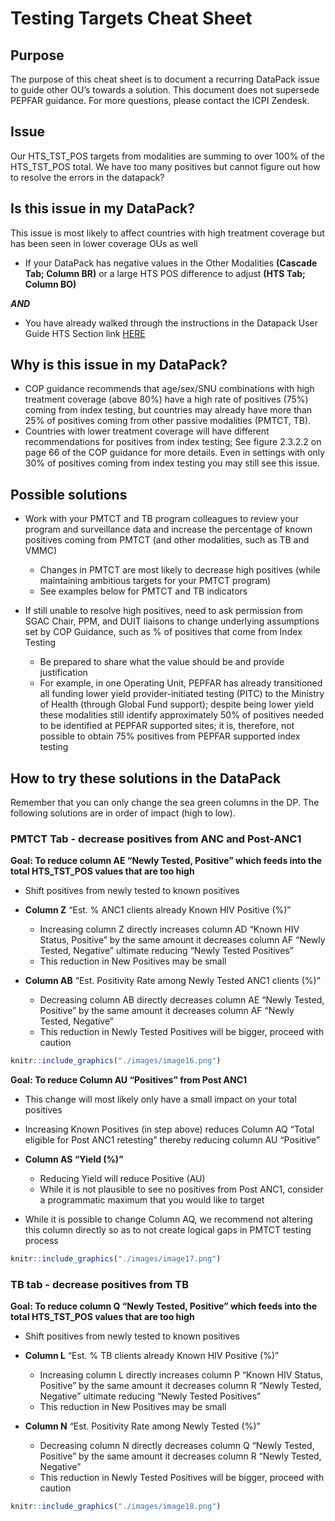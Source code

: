 # Testing Targets Cheat Sheet

## Purpose

The purpose of this cheat sheet is to document a recurring DataPack issue to guide other OU's towards a solution. This document does not supersede PEPFAR guidance. For more questions, please contact the ICPI Zendesk.

## Issue

Our HTS_TST_POS targets from modalities are summing to over 100% of the HTS_TST_POS total. We have too many positives but cannot figure out how to resolve the errors in the datapack?

## Is this issue in my DataPack?

This issue is most likely to affect countries with high treatment coverage but has been seen in lower coverage OUs as well

-   If your DataPack has negative values in the Other Modalities **(Cascade Tab; Column BR)** or a large HTS POS difference to adjust **(HTS Tab; Column BO)**

***AND***

-   You have already walked through the instructions in the Datapack User Guide HTS Section link [HERE](https://apps.datim.org/datapack-userguide/15-HTS.html)

## Why is this issue in my DataPack?

-   COP guidance recommends that age/sex/SNU combinations with high treatment coverage (above 80%) have a high rate of positives (75%) coming from index testing, but countries may already have more than 25% of positives coming from other passive modalities (PMTCT, TB).
-   Countries with lower treatment coverage will have different recommendations for positives from index testing; See figure 2.3.2.2 on page 66 of the COP guidance for more details. Even in settings with only 30% of positives coming from index testing you may still see this issue.

## Possible solutions

-   Work with your PMTCT and TB program colleagues to review your program and surveillance data and increase the percentage of known positives coming from PMTCT (and other modalities, such as TB and VMMC)

    -   Changes in PMTCT are most likely to decrease high positives (while maintaining ambitious targets for your PMTCT program)
    -   See examples below for PMTCT and TB indicators

-   If still unable to resolve high positives, need to ask permission from SGAC Chair, PPM, and DUIT liaisons to change underlying assumptions set by COP Guidance, such as % of positives that come from Index Testing

    -   Be prepared to share what the value should be and provide justification
    -   For example, in one Operating Unit, PEPFAR has already transitioned all funding lower yield provider-initiated testing (PITC) to the Ministry of Health (through Global Fund support); despite being lower yield these modalities still identify approximately 50% of positives needed to be identified at PEPFAR supported sites; it is, therefore, not possible to obtain 75% positives from PEPFAR supported index testing

## How to try these solutions in the DataPack

Remember that you can only change the sea green columns in the DP. The following solutions are in order of impact (high to low).

### PMTCT Tab - decrease positives from ANC and Post-ANC1

**Goal: To reduce column AE "Newly Tested, Positive" which feeds into the total HTS_TST_POS values that are too high**

-   Shift positives from newly tested to known positives

-   **Column Z** "Est. % ANC1 clients already Known HIV Positive (%)"

    -   Increasing column Z directly increases column AD "Known HIV Status, Positive" by the same amount it decreases column AF "Newly Tested, Negative" ultimate reducing "Newly Tested Positives"
    -   This reduction in New Positives may be small

-   **Column AB** "Est. Positivity Rate among Newly Tested ANC1 clients (%)"

    -   Decreasing column AB directly decreases column AE "Newly Tested, Positive" by the same amount it decreases column AF "Newly Tested, Negative"
    -   This reduction in Newly Tested Positives will be bigger, proceed with caution

```r
knitr::include_graphics("./images/image16.png")
```

\begin{center}

\includegraphics[width=7in]{./images/image16.png}

\end{center}


**Goal: To reduce Column AU "Positives" from Post ANC1**

-   This change will most likely only have a small impact on your total positives

-   Increasing Known Positives (in step above) reduces Column AQ "Total eligible for Post ANC1 retesting" thereby reducing column AU "Positive"

-   **Column AS "Yield (%)"**

    -   Reducing Yield will reduce Positive (AU)
    -   While it is not plausible to see no positives from Post ANC1, consider a programmatic maximum that you would like to target

-   While it is possible to change Column AQ, we recommend not altering this column directly so as to not create logical gaps in PMTCT testing process

```r
knitr::include_graphics("./images/image17.png")
```

\begin{center}

\includegraphics[width=7in]{./images/image17.png}

\end{center}


### TB tab - decrease positives from TB

**Goal: To reduce column Q "Newly Tested, Positive" which feeds into the total HTS_TST_POS values that are too high**

-   Shift positives from newly tested to known positives

-   **Column L** "Est. % TB clients already Known HIV Positive (%)"

    -   Increasing column L directly increases column P "Known HIV Status, Positive" by the same amount it decreases column R "Newly Tested, Negative" ultimate reducing "Newly Tested Positives"
    -   This reduction in New Positives may be small

-   **Column N** "Est. Positivity Rate among Newly Tested (%)"

    -   Decreasing column N directly decreases column Q "Newly Tested, Positive" by the same amount it decreases column R "Newly Tested, Negative"
    -   This reduction in Newly Tested Positives will be bigger, proceed with caution

```r
knitr::include_graphics("./images/image18.png")
```

\begin{center}

\includegraphics[width=7in]{./images/image18.png}

\end{center}

